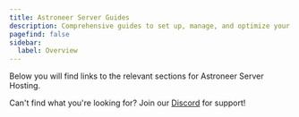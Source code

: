 ```yaml
---
title: Astroneer Server Guides
description: Comprehensive guides to set up, manage, and optimize your Astroneer server.
pagefind: false
sidebar:
  label: Overview
---
```




Below you will find links to the relevant sections for Astroneer Server Hosting.


<DirectoryListing />

Can't find what you're looking for? Join our [Discord](https://discord.gg/FN4XgbAwzr) for support!